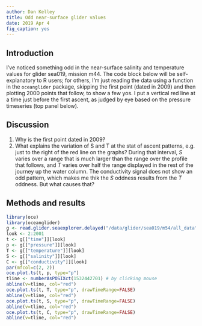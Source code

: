 ```yaml
---
author: Dan Kelley
title: Odd near-surface glider values
date: 2019 Apr 4
fig_caption: yes
---
```


## Introduction

I've noticed something odd in the near-surface salinity and temperature values
for glider sea019, mission m44. The code block below will be self-explanatory
to R users; for others, I'm just reading the data using a function in the
`oceanglider` package, skipping the first point (dated in 2009) and then
plotting 2000 points that follow, to show a few yos. I put a vertical red line
at a time just before the first ascent, as judged by eye based on the pressure
timeseries (top panel below).

## Discussion

1. Why is the first point dated in 2009?
2. What explains the variation of S and T at the stat of ascent patterns, e.g.
just to the right of the red line on the graphs?  During that interval, $S$
varies over a range that is much larger than the range over the profile that
follows, and $T$ varies over half the range displayed in the rest of the
journey up the water column. The conductivity signal does not show an odd
pattern, which makes me thik the $S$ oddness results from the $T$ oddness. But
what causes that?

## Methods and results

```r
library(oce)
library(oceanglider)
g <- read.glider.seaexplorer.delayed("/data/glider/sea019/m54/all_data")
look <- 2:2001
t <- g[["time"]][look]
p <- g[["pressure"]][look]
T <- g[["temperature"]][look]
S <- g[["salinity"]][look]
C <- g[["conductivity"]][look]
par(mfcol=c(2, 2))
oce.plot.ts(t, p, type="p")
tline <- numberAsPOSIXct(1532442701) # by clicking mouse
abline(v=tline, col="red")
oce.plot.ts(t, T, type="p", drawTimeRange=FALSE)
abline(v=tline, col="red")
oce.plot.ts(t, S, type="p", drawTimeRange=FALSE)
abline(v=tline, col="red")
oce.plot.ts(t, C, type="p", drawTimeRange=FALSE)
abline(v=tline, col="red")
```
